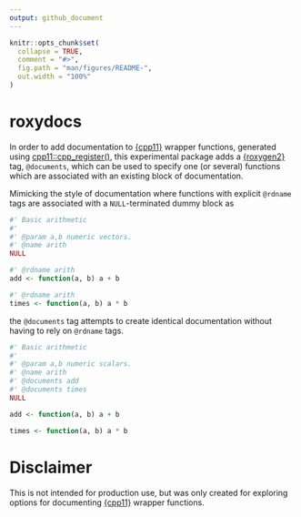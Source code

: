 ```yaml
---
output: github_document
---
```


<!-- README.md is generated from README.Rmd. Please edit that file -->

```r
knitr::opts_chunk$set(
  collapse = TRUE,
  comment = "#>",
  fig.path = "man/figures/README-",
  out.width = "100%"
)
```

# roxydocs

In order to add documentation to [{cpp11}](https://cpp11.r-lib.org) wrapper functions, generated using [cpp11::cpp_register()](https://cpp11.r-lib.org/reference/cpp_register.html), this experimental package adds a [{roxygen2}](https://roxygen2.r-lib.org) tag, `@documents`, which can be used to specify one (or several) functions which are associated with an existing block of documentation.

Mimicking the style of documentation where functions with explicit `@rdname` tags are associated with a `NULL`-terminated dummy block as

```r
#' Basic arithmetic
#'
#' @param a,b numeric vectors.
#' @name arith
NULL

#' @rdname arith
add <- function(a, b) a + b

#' @rdname arith
times <- function(a, b) a * b
```

the `@documents` tag attempts to create identical documentation without having to rely on `@rdname` tags.

```r
#' Basic arithmetic
#'
#' @param a,b numeric scalars.
#' @name arith
#' @documents add
#' @documents times
NULL

add <- function(a, b) a + b

times <- function(a, b) a * b
```

# Disclaimer

This is not intended for production use, but was only created for exploring options for documenting [{cpp11}](https://cpp11.r-lib.org) wrapper functions.
